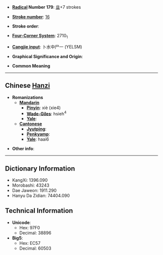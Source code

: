 * '''[[Wiktionary:Chinese radical index| Radical]] Number 179''': [[Wiktionary:Chinese radical index 韭|韭]]+7 strokes

* '''[[Wiktionary:Chinese total strokes index|Stroke number]]''': [[Wiktionary:Chinese total strokes index 16|16]]

* '''Stroke order''': 

* '''[[Wiktionary:Chinese four corner index|Four-Corner System]]''': 2710<sub>1</sub>

* '''[[Wiktionary:Chinese Cangjie index|Cangjie input]]''': 卜水中尸一 (YELSM)

* '''Graphical Significance and Origin''': 

* '''Common Meaning'''

----

== Chinese [[Hanzi]] ==

* '''Romanizations'''
** '''[[Mandarin]]'''
*** '''[[Pinyin]]''': xiè (xie4)
*** '''[[Wade-Giles]]''': hsieh<sup>4</sup>
*** '''[[Yale]]''': 
** '''[[Cantonese]]'''
*** '''[[Jyutping]]''':
*** '''[[Penkyamp]]''': 
*** '''[[Yale]]''': haai6

* '''Other info''': 

----

== Dictionary Information ==

* KangXi: 1396.090
* Morobashi: 43243
* Dae Jaweon: 1911.290
* Hanyu Da Zidian: 74404.090

== Technical Information ==

* '''Unicode''':
** Hex: 97F0
** Decimal: 38896
* '''Big5''':
** Hex: EC57
** Decimal: 60503